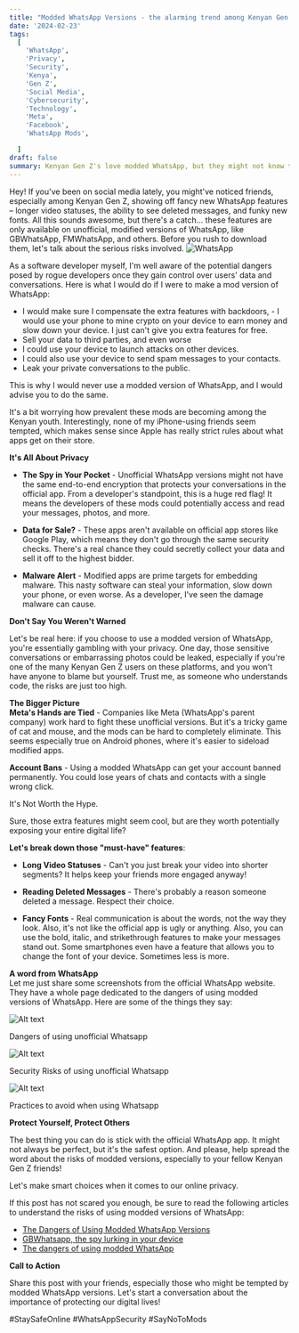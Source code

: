 ```yaml
---
title: "Modded WhatsApp Versions - the alarming trend among Kenyan Gen Z's"
date: '2024-02-23'
tags:
  [
    'WhatsApp',
    'Privacy',
    'Security',
    'Kenya',
    'Gen Z',
    'Social Media',
    'Cybersecurity',
    'Technology',
    'Meta',
    'Facebook',
    'WhatsApp Mods',

  ]
draft: false
summary: Kenyan Gen Z's love modded WhatsApp, but they might not know the risks. This blog post explains the dangers of unofficial versions and why privacy matters.
---
```


Hey! If you've been on social media lately, you might've noticed friends, especially among Kenyan Gen Z, showing off fancy new WhatsApp features – longer video statuses, the ability to see deleted messages, and funky new fonts. All this sounds awesome, but there's a catch... these features are only available on unofficial, modified versions of WhatsApp, like GBWhatsApp, FMWhatsApp, and others.
Before you rush to download them, let's talk about the serious risks involved.
![WhatsApp](https://static1.makeuseofimages.com/wordpress/wp-content/uploads/2021/11/cyberattacks-2005-featured.jpg?q=50&fit=crop&w=1500&dpr=1.5)

As a software developer myself, I'm well aware of the potential dangers posed by rogue developers once they gain control over users' data and conversations.
Here is what I would do if I were to make a mod version of WhatsApp:

- I would make sure I compensate the extra features with backdoors, - I would use your phone to mine crypto on your device to earn money and slow down your device. I just can't give you extra features for free.
- Sell your data to third parties, and even worse
- I could use your device to launch attacks on other devices.
- I could also use your device to send spam messages to your contacts.
- Leak your private conversations to the public.

This is why I would never use a modded version of WhatsApp, and I would advise you to do the same.



It's a bit worrying how prevalent these mods are becoming among the Kenyan youth. Interestingly, none of my iPhone-using friends seem tempted, which makes sense since Apple has really strict rules about what apps get on their store.

**It's All About Privacy**

- **The Spy in Your Pocket** - Unofficial WhatsApp versions might not have the same end-to-end encryption that protects your conversations in the official app. From a developer's standpoint, this is a huge red flag! It means the developers of these mods could potentially access and read your messages, photos, and more.

- **Data for Sale?** - These apps aren't available on official app stores like Google Play, which means they don't go through the same security checks. There's a real chance they could secretly collect your data and sell it off to the highest bidder.

- **Malware Alert** - Modified apps are prime targets for embedding malware. This nasty software can steal your information, slow down your phone, or even worse. As a developer, I've seen the damage malware can cause.

**Don't Say You Weren't Warned**  

Let's be real here: if you choose to use a modded version of WhatsApp, you're essentially gambling with your privacy. One day, those sensitive conversations or embarrassing photos could be leaked, especially if you're one of the many Kenyan Gen Z users on these platforms, and you won't have anyone to blame but yourself. Trust me, as someone who understands code, the risks are just too high.

**The Bigger Picture**  
**Meta's Hands are Tied** - Companies like Meta (WhatsApp's parent company) work hard to fight these unofficial versions. But it's a tricky game of cat and mouse, and the mods can be hard to completely eliminate. This seems especially true on Android phones, where it's easier to sideload modified apps.

**Account Bans** - Using a modded WhatsApp can get your account banned permanently. You could lose years of chats and contacts with a single wrong click.

It's Not Worth the Hype.

Sure, those extra features might seem cool, but are they worth potentially exposing your entire digital life?

**Let's break down those "must-have" features**:

- **Long Video Statuses** - Can't you just break your video into shorter segments? It helps keep your friends more engaged anyway!

- **Reading Deleted Messages** - There's probably a reason someone deleted a message. Respect their choice.

- **Fancy Fonts** - Real communication is about the words, not the way they look. Also, it's not like the official app is ugly or anything. Also, you can use the bold, italic, and strikethrough features to make your messages stand out. Some smartphones even have a feature that allows you to change the font of your device. Sometimes less is more.

**A word from WhatsApp**  
Let me just share some screenshots from the official WhatsApp website. They have a whole page dedicated to the dangers of using modded versions of WhatsApp. Here are some of the things they say:  



<div style={{ textAlign: "center" }}>
  <img src="/static/images/Screenshot1.png" alt="Alt text" style={{ border: "2px solid pink" }} />
  <p style={{ textAlign: "center" }}>Dangers of using unofficial Whatsapp</p>
</div>

<div style={{ textAlign: "center" }}>
  <img src="/static/images/Screenshot2.png" alt="Alt text" style={{ border: "1px solid pink" }} />
  <p style={{ textAlign: "center" }}>Security Risks of using unofficial Whatsapp</p>
</div>


<div style={{ textAlign: "center" }}>
  <img src="/static/images/Screenshot3.png" alt="Alt text" style={{ border: "2px solid pink" }} />
  <p style={{ textAlign: "center" }}>Practices to avoid when using Whatsapp</p>
</div>


**Protect Yourself, Protect Others**

The best thing you can do is stick with the official WhatsApp app. It might not always be perfect, but it's the safest option. And please, help spread the word about the risks of modded versions, especially to your fellow Kenyan Gen Z friends!

Let's make smart choices when it comes to our online privacy.

If this post has not scared you enough, be sure to read the following articles to understand the risks of using modded versions of WhatsApp:

- [The Dangers of Using Modded WhatsApp Versions](https://www.makeuseof.com/dangers-using-modded-whatsapp-versions/)
- [GBWhatsapp, the spy lurking in your device](https://digitalbachat.in/how-tos/gb-whatsapp-safe-or-not/)
- [The dangers of using modded WhatsApp](https://colemanpublication.com/users-of-unofficial-whatsapp-versions-permanently-banned/)

**Call to Action**

Share this post with your friends, especially those who might be tempted by modded WhatsApp versions. Let's start a conversation about the importance of protecting our digital lives!

#StaySafeOnline #WhatsAppSecurity #SayNoToMods
